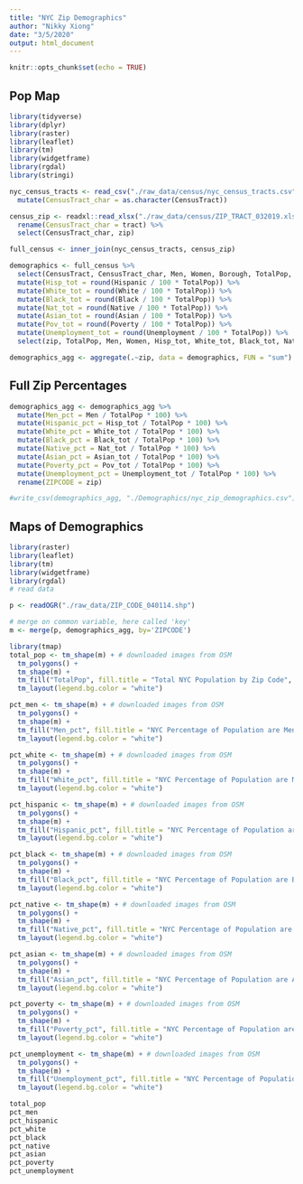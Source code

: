 ```yaml
---
title: "NYC Zip Demographics"
author: "Nikky Xiong"
date: "3/5/2020"
output: html_document
---
```


```r
knitr::opts_chunk$set(echo = TRUE)
```

## Pop Map

```r
library(tidyverse)
library(dplyr)
library(raster)
library(leaflet)
library(tm)
library(widgetframe)
library(rgdal)
library(stringi)
```

```r
nyc_census_tracts <- read_csv("./raw_data/census/nyc_census_tracts.csv") %>%
  mutate(CensusTract_char = as.character(CensusTract))

census_zip <- readxl::read_xlsx("./raw_data/census/ZIP_TRACT_032019.xlsx") %>%
  rename(CensusTract_char = tract) %>%
  select(CensusTract_char, zip)

full_census <- inner_join(nyc_census_tracts, census_zip)

demographics <- full_census %>%
  select(CensusTract, CensusTract_char, Men, Women, Borough, TotalPop, Hispanic, White, Black, Native, Asian, Poverty, Unemployment, zip) %>%
  mutate(Hisp_tot = round(Hispanic / 100 * TotalPop)) %>%
  mutate(White_tot = round(White / 100 * TotalPop)) %>%
  mutate(Black_tot = round(Black / 100 * TotalPop)) %>%
  mutate(Nat_tot = round(Native / 100 * TotalPop)) %>%
  mutate(Asian_tot = round(Asian / 100 * TotalPop)) %>%
  mutate(Pov_tot = round(Poverty / 100 * TotalPop)) %>%
  mutate(Unemployment_tot = round(Unemployment / 100 * TotalPop)) %>%
  select(zip, TotalPop, Men, Women, Hisp_tot, White_tot, Black_tot, Nat_tot, Asian_tot, Pov_tot, Unemployment_tot)

demographics_agg <- aggregate(.~zip, data = demographics, FUN = "sum")
```

## Full Zip Percentages
```r
demographics_agg <- demographics_agg %>%
  mutate(Men_pct = Men / TotalPop * 100) %>%
  mutate(Hispanic_pct = Hisp_tot / TotalPop * 100) %>%
  mutate(White_pct = White_tot / TotalPop * 100) %>%
  mutate(Black_pct = Black_tot / TotalPop * 100) %>%
  mutate(Native_pct = Nat_tot / TotalPop * 100) %>%
  mutate(Asian_pct = Asian_tot / TotalPop * 100) %>%
  mutate(Poverty_pct = Pov_tot / TotalPop * 100) %>%
  mutate(Unemployment_pct = Unemployment_tot / TotalPop * 100) %>%
  rename(ZIPCODE = zip)

#write_csv(demographics_agg, "./Demographics/nyc_zip_demographics.csv")
```

## Maps of Demographics
```r
library(raster)
library(leaflet)
library(tm)
library(widgetframe)
library(rgdal)
# read data    

p <- readOGR("./raw_data/ZIP_CODE_040114.shp")

# merge on common variable, here called 'key'
m <- merge(p, demographics_agg, by='ZIPCODE')

library(tmap)
total_pop <- tm_shape(m) + # downloaded images from OSM
  tm_polygons() +
  tm_shape(m) +
  tm_fill("TotalPop", fill.title = "Total NYC Population by Zip Code", scale = 0.8, alpha = 0.5, palette = "GnBu", style = "quantile") +
  tm_layout(legend.bg.color = "white")

pct_men <- tm_shape(m) + # downloaded images from OSM
  tm_polygons() +
  tm_shape(m) +
  tm_fill("Men_pct", fill.title = "NYC Percentage of Population are Men by Zip Code", scale = 0.8, alpha = 0.5, palette = "GnBu", style = "quantile") +
  tm_layout(legend.bg.color = "white")

pct_white <- tm_shape(m) + # downloaded images from OSM
  tm_polygons() +
  tm_shape(m) +
  tm_fill("White_pct", fill.title = "NYC Percentage of Population are Men by Zip Code", scale = 0.8, alpha = 0.5, palette = "GnBu", style = "quantile") +
  tm_layout(legend.bg.color = "white")

pct_hispanic <- tm_shape(m) + # downloaded images from OSM
  tm_polygons() +
  tm_shape(m) +
  tm_fill("Hispanic_pct", fill.title = "NYC Percentage of Population are Hispanic by Zip Code", scale = 0.8, alpha = 0.5, palette = "GnBu", style = "quantile") +
  tm_layout(legend.bg.color = "white")

pct_black <- tm_shape(m) + # downloaded images from OSM
  tm_polygons() +
  tm_shape(m) +
  tm_fill("Black_pct", fill.title = "NYC Percentage of Population are Black by Zip Code", scale = 0.8, alpha = 0.5, palette = "GnBu", style = "quantile") +
  tm_layout(legend.bg.color = "white")

pct_native <- tm_shape(m) + # downloaded images from OSM
  tm_polygons() +
  tm_shape(m) +
  tm_fill("Native_pct", fill.title = "NYC Percentage of Population are Native American by Zip Code", scale = 0.8, alpha = 0.5, palette = "GnBu", style = "quantile") +
  tm_layout(legend.bg.color = "white")

pct_asian <- tm_shape(m) + # downloaded images from OSM
  tm_polygons() +
  tm_shape(m) +
  tm_fill("Asian_pct", fill.title = "NYC Percentage of Population are Asian by Zip Code", scale = 0.8, alpha = 0.5, palette = "GnBu", style = "quantile") +
  tm_layout(legend.bg.color = "white")

pct_poverty <- tm_shape(m) + # downloaded images from OSM
  tm_polygons() +
  tm_shape(m) +
  tm_fill("Poverty_pct", fill.title = "NYC Percentage of Population are at or Below the Poverty Line by Zip Code", scale = 0.8, alpha = 0.5, palette = "GnBu", style = "quantile") +
  tm_layout(legend.bg.color = "white")

pct_unemployment <- tm_shape(m) + # downloaded images from OSM
  tm_polygons() +
  tm_shape(m) +
  tm_fill("Unemployment_pct", fill.title = "NYC Percentage of Population are Unemployed by Zip Code", scale = 0.8, alpha = 0.5, palette = "GnBu", style = "quantile") +
  tm_layout(legend.bg.color = "white")

total_pop
pct_men
pct_hispanic
pct_white
pct_black
pct_native
pct_asian
pct_poverty
pct_unemployment
```

